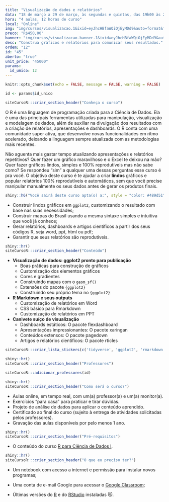 ```yaml
---
title: "Visualização de dados e relatórios"
data: "18 de março a 29 de março, às segundas e quintas, das 19h00 às 22h00"
hora: "4 aulas, 12 horas de curso"
local: "Online"
img: "img/cursos/visualizacao.1&ixid=eyJhcHBfaWQiOjEyMDd9&auto=format&fit=crop&w=800&q=80"
preco: "R$450,00"
banner: "img/cursos/visualizacao-banner.1&ixid=eyJhcHBfaWQiOjEyMDd9&auto=format&fit=crop&w=800&q=80"
desc: "Construa gráficos e relatórios para comunicar seus resultados."
ordem: "12"
id: "45"
aberto: "true"
unit_price: "45000"
params:
  id_unico: 12
---
```



```r
knitr::opts_chunk$set(echo = FALSE, message = FALSE, warning = FALSE)

id <- params$id_unico
```

```r
siteCursoR:::criar_section_header("Conheça o curso")
```

O R é uma linguagem de programação criada para a Ciência de Dados. Ela é uma das principais ferramentas utilizadas para manipulação, visualização e modelagem de dados, além de auxiliar na divulgação dos resultados com a criação de relatórios, apresentações e dashboards. O R conta com uma comunidade super ativa, que desenvolve novas funcionalidades em ritmo acelerado, deixando a linguagem sempre atualizada com as metodologias mais recentes.

Não aguenta mais gastar tempo atualizando apresentações e relatórios repetitivos? Quer fazer um gráfico maravilhoso e o Excel te deixou na mão? Quer fazer gráficos lindos, simples e 100% reprodutíveis mas não sabe como? Se respondeu "sim" a qualquer uma dessas perguntas esse curso é pra você.
O objetivo deste curso é te ajudar a criar **lindos** gráficos e popular relatórios 100% reprodutíveis e automáticos,
sem que você precise manipular manualmente os seus dados antes de gerar os produtos finais.

```r
shiny::h6("Você sairá deste curso apta(o) a:", style = "color: #489d51")
```


::: {.voce-saira}
- Construir lindos gráficos em `ggplot2`, customizando o resultado com base nas suas necessidades;
- Construir mapas do Brasil usando a mesma sintaxe simples e intuitiva que você já conhece;
- Gerar relatórios, dashboards e artigos científicos a partir dos seus códigos R, seja word, ppt, html ou pdf;
- Garantir que seus relatórios são reprodutíveis.
:::


```r
shiny::hr()
siteCursoR:::criar_section_header("Conteúdo")
```

::: {.row}

:::: {.column-esq}
- **Visualização de dados: ggplot2 pronto para publicação**
  - Boas práticas para construção de gráficos
  - Customização dos elementos gráficos
  - Cores e gradientes
  - Construindo mapas com o `geom_sf()`
  - Extensões do pacote `{ggplot2}`
  - Construindo seu próprio tema no `{ggplot2}`
- **R Markdown e seus outputs**
  - Customização de relatórios em Word
  - CSS básico para Rmarkdown
  - Customização de relatórios em PPT
- **Canivete suíço de visualização**
  - Dashboards estáticos: O pacote flexdashboard
  - Apresentações impressionantes: O pacote xaringan
  - Conteúdos extensos: O pacote pagedown
  - Artigos e relatórios científicos: O pacote rticles
::::

:::: {.column-dir}

::::: {.row .justify-content-center}
```r
siteCursoR:::criar_lista_stickers(c('tidyverse', 'ggplot2', 'rmarkdown'))
```
:::::

:::: 

:::


```r
shiny::hr()
siteCursoR:::criar_section_header("Professores")
```

```r
siteCursoR:::adicionar_professores(id)
```

```r
shiny::hr()
siteCursoR:::criar_section_header("Como será o curso?")
```

- Aulas online, em tempo real, com um(a) professor(a) e um(a) monitor(a). 
- Exercícios "para casa" para praticar e tirar dúvidas.
- Projeto de análise de dados para aplicar o conteúdo aprendido.
- Certificado ao final do curso (sujeito à entrega de atividades solicitadas pelos professores).
- Gravação das aulas disponíveis por pelo menos 1 ano.

```r
shiny::hr()
siteCursoR:::criar_section_header("Pré-requisitos") 
```

- O conteúdo do curso [R para Ciência de Dados I](https://www.curso-r.com/cursos/r4ds-1/).

```r
shiny::hr()
siteCursoR:::criar_section_header("O que eu preciso ter?")
```

- Um notebook com acesso a internet e permissão para instalar novos programas;

- Uma conta de e-mail Google para acessar o [Google Classroom](https://classroom.google.com/);

-  Últimas versões do [R](https://cran.r-project.org/) e do [RStudio](https://www.rstudio.com/products/rstudio/download/) instaladas &#128571;.
